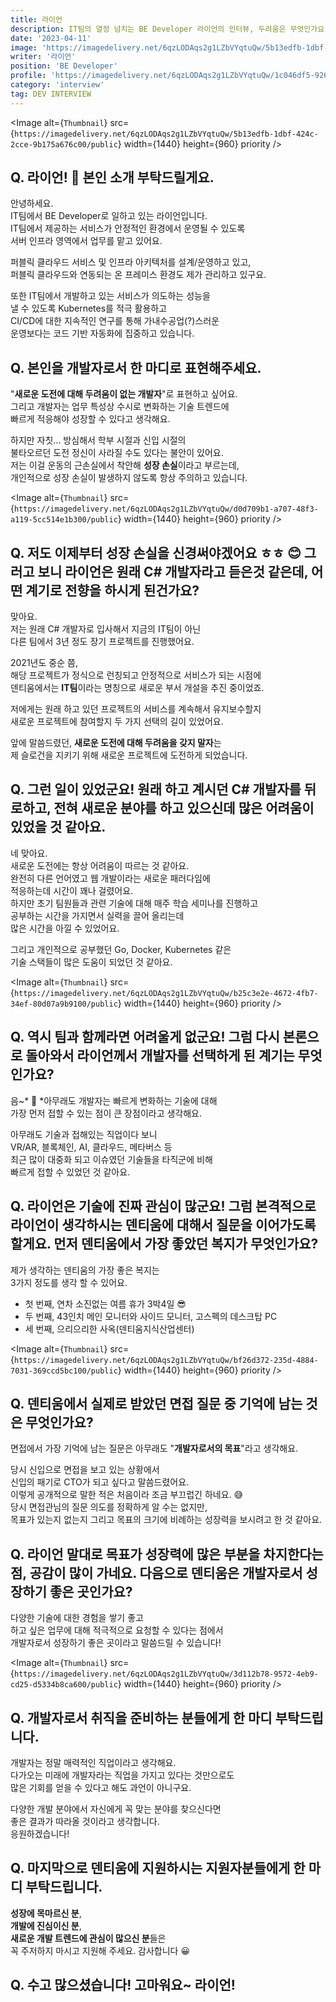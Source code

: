 ```yaml
---
title: 라이언
description: IT팀의 열정 넘치는 BE Developer 라이언의 인터뷰, 두려움은 무엇인가요?
date: '2023-04-11'
image: 'https://imagedelivery.net/6qzLODAqs2g1LZbVYqtuQw/5b13edfb-1dbf-424c-2cce-9b175a676c00/public'
writer: '라이언'
position: 'BE Developer'
profile: 'https://imagedelivery.net/6qzLODAqs2g1LZbVYqtuQw/1c046df5-9262-4c5f-412b-1b8c49a3af00/public'
category: 'interview'
tag: DEV INTERVIEW
---
```


<Image
  alt={`Thumbnail`}
  src={`https://imagedelivery.net/6qzLODAqs2g1LZbVYqtuQw/5b13edfb-1dbf-424c-2cce-9b175a676c00/public`}
  width={1440}
  height={960}
  priority
/>

## Q. 라이언! 🦁 본인 소개 부탁드릴게요.

안녕하세요. <br/>
IT팀에서 BE Developer로 일하고 있는 라이언입니다.<br/>
IT팀에서 제공하는 서비스가 안정적인 환경에서 운영될 수 있도록<br/>
서버 인프라 영역에서 업무를 맡고 있어요.

퍼블릭 클라우드 서비스 및 인프라 아키텍처를 설계/운영하고 있고, <br/>
퍼블릭 클라우드와 연동되는 온 프레미스 환경도 제가 관리하고 있구요.

또한 IT팀에서 개발하고 있는 서비스가 의도하는 성능을 <br/>
낼 수 있도록 Kubernetes를 적극 활용하고 <br/>
CI/CD에 대한 지속적인 연구를 통해 가내수공업(?)스러운 <br/>
운영보다는 코드 기반 자동화에 집중하고 있습니다.

## Q. 본인을 개발자로서 한 마디로 표현해주세요.

"**새로운 도전에 대해 두려움이 없는 개발자**"로 표현하고 싶어요.<br/>
그리고 개발자는 업무 특성상 수시로 변화하는 기술 트렌드에 <br/>
빠르게 적응해야 성장할 수 있다고 생각해요.

하지만 자칫... 방심해서 학부 시절과 신입 시절의 <br/>
불타오르던 도전 정신이 사라질 수도 있다는 불안이 있어요.<br/>
저는 이걸 운동의 근손실에서 착안해 **성장 손실**이라고 부르는데,<br/>
개인적으로 성장 손실이 발생하지 않도록 항상 주의하고 있습니다.

<Image
  alt={`Thumbnail`}
  src={`https://imagedelivery.net/6qzLODAqs2g1LZbVYqtuQw/d0d709b1-a707-48f3-a119-5cc514e1b300/public`}
  width={1440}
  height={960}
  priority
/>

## Q. 저도 이제부터 성장 손실을 신경써야겠어요 ㅎㅎ 😊 그러고 보니 라이언은 원래 C# 개발자라고 듣은것 같은데, 어떤 계기로 전향을 하시게 된건가요?

맞아요. <br/>
저는 원래 C# 개발자로 입사해서 지금의 IT팀이 아닌 <br/>
다른 팀에서 3년 정도 장기 프로젝트를 진행했어요.

2021년도 중순 쯤, <br/>
해당 프로젝트가 정식으로 런칭되고 안정적으로 서비스가 되는 시점에 <br/>
덴티움에서는 **IT팀**이라는 명칭으로 새로운 부서 개설을 추진 중이었죠.

저에게는 원래 하고 있던 프로젝트의 서비스를 계속해서 유지보수할지 <br/>
새로운 프로젝트에 참여할지 두 가지 선택의 길이 있었어요.

앞에 말씀드렸던, **새로운 도전에 대해 두려움을 갖지 말자**는 <br/>
제 슬로건을 지키기 위해 새로운 프로젝트에 도전하게 되었습니다.

## Q. 그런 일이 있었군요! 원래 하고 계시던 C# 개발자를 뒤로하고, 전혀 새로운 분야를 하고 있으신데 많은 어려움이 있었을 것 같아요.

네 맞아요. <br/>
새로운 도전에는 항상 어려움이 따르는 것 같아요.<br/>
완전히 다른 언어였고 웹 개발이라는 새로운 패러다임에 <br/>
적응하는데 시간이 꽤나 걸렸어요.<br/>
하지만 초기 팀원들과 관련 기술에 대해 매주 학습 세미나를 진행하고<br/>
공부하는 시간을 가지면서 실력을 끌어 올리는데<br/>
많은 시간을 아낄 수 있었어요.

그리고 개인적으로 공부했던 Go, Docker, Kubernetes 같은 <br/>
기술 스택들이 많은 도움이 되었던 것 같아요.

<Image
  alt={`Thumbnail`}
  src={`https://imagedelivery.net/6qzLODAqs2g1LZbVYqtuQw/b25c3e2e-4672-4fb7-34ef-80d07a9b9100/public`}
  width={1440}
  height={960}
  priority
/>

## Q. 역시 팀과 함께라면 어려울게 없군요! 그럼 다시 본론으로 돌아와서 라이언께서 개발자를 선택하게 된 계기는 무엇인가요?

음~* 🤔 *아무래도 개발자는 빠르게 변화하는 기술에 대해 <br/>
가장 먼저 접할 수 있는 점이 큰 장점이라고 생각해요.

아무래도 기술과 접해있는 직업이다 보니<br/>
VR/AR, 블록체인, AI, 클라우드, 메타버스 등 <br/>
최근 많이 대중화 되고 이슈였던 기술들을 타직군에 비해<br/>
빠르게 접할 수 있었던 것 같아요.

## Q. 라이언은 기술에 진짜 관심이 많군요! 그럼 본격적으로 라이언이 생각하시는 덴티움에 대해서 질문을 이어가도록 할게요. 먼저 덴티움에서 가장 좋았던 복지가 무엇인가요?

제가 생각하는 덴티움의 가장 좋은 복지는 <br/>
3가지 정도를 생각 할 수 있어요.

- 첫 번째, 연차 소진없는 여름 휴가 3박4일 😎<br/>
- 두 번째, 43인치 메인 모니터와 사이드 모니터, 고스펙의 데스크탑 PC<br/>
- 세 번째, 으리으리한 사옥(덴티움지식산업센터)

<Image
  alt={`Thumbnail`}
  src={`https://imagedelivery.net/6qzLODAqs2g1LZbVYqtuQw/bf26d372-235d-4884-7031-369ccd5bc100/public`}
  width={1440}
  height={960}
  priority
/>

## Q. 덴티움에서 실제로 받았던 면접 질문 중 기억에 남는 것은 무엇인가요?

면접에서 가장 기억에 남는 질문은 아무래도 "**개발자로서의 목표**"라고 생각해요.

당시 신입으로 면접을 보고 있는 상황에서 <br/>
신입의 패기로 CTO가 되고 싶다고 말씀드렸어요. <br/>
이렇게 공개적으로 말한 적은 처음이라 조금 부끄럽긴 하네요. 😅 <br/>
당시 면접관님의 질문 의도를 정확하게 알 수는 없지만, <br/>
목표가 있는지 없는지 그리고 목표의 크기에 비례하는 성장력을 보시려고 한 것 같아요.

## Q. 라이언 말대로 목표가 성장력에 많은 부분을 차지한다는 점, 공감이 많이 가네요. 다음으로 덴티움은 개발자로서 성장하기 좋은 곳인가요?

다양한 기술에 대한 경험을 쌓기 좋고 <br/>
하고 싶은 업무에 대해 적극적으로 요청할 수 있다는 점에서<br/>
개발자로서 성장하기 좋은 곳이라고 말씀드릴 수 있습니다!

<Image
  alt={`Thumbnail`}
  src={`https://imagedelivery.net/6qzLODAqs2g1LZbVYqtuQw/3d112b78-9572-4eb9-cd25-d5334b8ca600/public`}
  width={1440}
  height={960}
  priority
/>

## Q. 개발자로서 취직을 준비하는 분들에게 한 마디 부탁드립니다.

개발자는 정말 매력적인 직업이라고 생각해요. <br/>
다가오는 미래에 개발자라는 직업을 가지고 있다는 것만으로도 <br/>
많은 기회를 얻을 수 있다고 해도 과언이 아니구요.<br/>

다양한 개발 분야에서 자신에게 꼭 맞는 분야를 찾으신다면<br/>
좋은 결과가 따라올 것이라고 생각합니다. <br/>
응원하겠습니다!

## Q. 마지막으로 덴티움에 지원하시는 지원자분들에게 한 마디 부탁드립니다.

**성장에 목마르신 분**,<br/>
**개발에 진심이신 분**, <br/>
**새로운 개발 트렌드에 관심이 많으신 분**들은 <br/>
꼭 주저하지 마시고 지원해 주세요. 감사합니다 😀

## Q. 수고 많으셨습니다! 고마워요~ 라이언!
